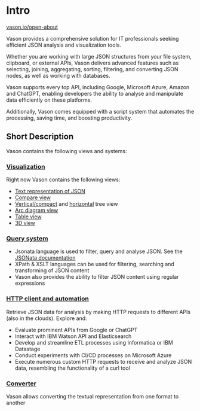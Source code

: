 # Intro

[vason.io/open-about](https://vason.io/open-about)

Vason provides a comprehensive solution for IT professionals seeking efficient JSON analysis and visualization tools.

Whether you are working with large JSON structures from your file system, clipboard, or external APIs, Vason delivers advanced features such as selecting, joining, aggregating, sorting, filtering, and converting JSON nodes, as well as working with databases.

Vason supports every top API, including Google, Microsoft Azure, Amazon and ChatGPT, enabling developers the ability to analyse and manipulate data efficiently on these platforms.

Additionally, Vason comes equipped with a script system that automates the processing, saving time, and boosting productivity.

## Short Description

Vason contains the following views and systems:

### [Visualization](/category/visualization)

Right now Vason contains the following views:

- [Text representation of JSON](Visualization/Text%20representation%20of%20json)
- [Compare view](Visualization/Compare%20panels%20view)
- [Vertical/compact](Visualization/Tree%20view%20in%20vertical%20or%20compact%20form) and
  [horizontal](Visualization/Tree%20view%20in%20horizontal%20form) tree view
- [Arc diagram view](Visualization/Arc%20diagram%20view)
- [Table view](Visualization/Table%20view)
- [3D view](Visualization/07-3D%20view)

### [Query system](/category/query-system)

- Jsonata language is used to filter, query and analyse JSON. See the [JSONata documentation](https://docs.jsonata.org/overview)
- XPath & XSLT languages can be used for filtering, searching and transforming of JSON content
- Vason also provides the ability to filter JSON content using regular expressions

### [HTTP client and automation](/category/http-client-and-automation)

Retrieve JSON data for analysis by making HTTP requests to different APIs (also in the clouds). Explore and:

- Evaluate prominent APIs from Google or ChatGPT
- Interact with IBM Watson API and Elasticsearch
- Develop and streamline ETL processes using Informatica or IBM Datastage
- Conduct experiments with CI/CD processes on Microsoft Azure
- Execute numerous custom HTTP requests to receive and analyze JSON data, resembling the functionality of a curl tool

### [Converter](Converter)

Vason allows converting the textual representation from one format to another
